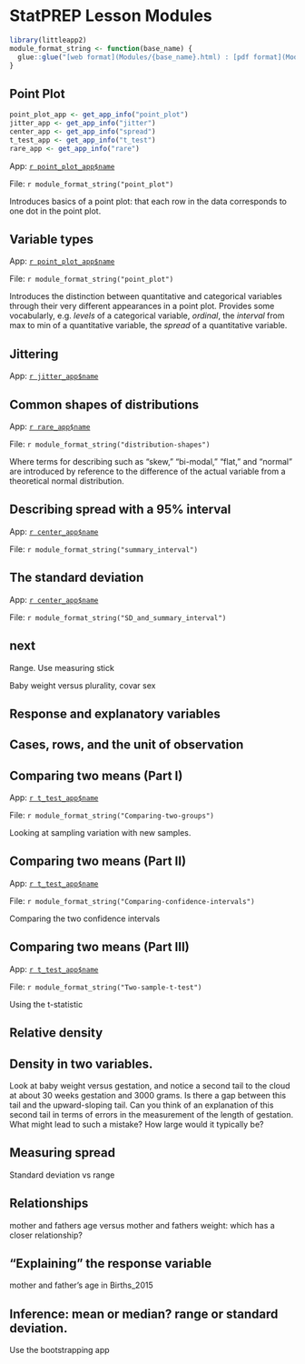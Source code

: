 # StatPREP Lesson Modules

```r
library(littleapp2)
module_format_string <- function(base_name) {
  glue::glue("[web format](Modules/{base_name}.html) : [pdf format](Modules/{base_name}.pdf) : [word format](Modules/{base_name}.docx) : [Rmd format](Modules/{base_name}.Rmd)")
}
```

## Point Plot

```r
point_plot_app <- get_app_info("point_plot")
jitter_app <- get_app_info("jitter")
center_app <- get_app_info("spread")
t_test_app <- get_app_info("t_test")
rare_app <- get_app_info("rare")
```

App: [`r point_plot_app$name`](`r point_plot_app$url`)

File: `r module_format_string("point_plot")`

Introduces basics of a point plot: that each row in the data corresponds to one dot in the point plot.


## Variable types

App: [`r point_plot_app$name`](`r point_plot_app$url`)

File: `r module_format_string("point_plot")`

Introduces the distinction between quantitative and categorical variables through their very different appearances in a point plot. Provides some vocabularly, e.g. *levels* of a categorical variable, *ordinal*, the *interval*  from max to min of a quantitative variable, the *spread* of a quantitative variable.

## Jittering

App: [`r jitter_app$name`](`r jitter_app$url`)

## Common shapes of distributions

App: [`r rare_app$name`](`r rare_app$url`)

File: `r module_format_string("distribution-shapes")`

Where terms for describing such as "skew," "bi-modal," "flat," and "normal" are introduced by reference to the difference of the actual variable from a theoretical normal distribution.

## Describing spread with a 95% interval

App: [`r center_app$name`](`r center_app$url`)

File: `r module_format_string("summary_interval")`


## The standard deviation

App: [`r center_app$name`](`r center_app$url`)

File: `r module_format_string("SD_and_summary_interval")`


## next
Range. Use measuring stick

Baby weight versus plurality, covar sex

## Response and explanatory variables

## Cases, rows, and the unit of observation

## Comparing two means (Part I)

App: [`r t_test_app$name`](`r t_test_app$url`)

File: `r module_format_string("Comparing-two-groups")`


Looking at sampling variation with new samples.

## Comparing two means  (Part II)

App: [`r t_test_app$name`](`r t_test_app$url`)

File: `r module_format_string("Comparing-confidence-intervals")`


Comparing the two confidence intervals

## Comparing two  means  (Part III)

App: [`r t_test_app$name`](`r t_test_app$url`)

File: `r module_format_string("Two-sample-t-test")`

Using the t-statistic

## Relative density

## Density in two variables. 

Look at baby weight versus gestation, and notice a second tail to the cloud at about 30 weeks gestation and 3000 grams. Is there a gap between this tail and the upward-sloping tail. Can you think of an explanation of this second tail in terms of errors in the measurement of the length of gestation. What might lead to such a mistake? How large would it typically be?

## Measuring spread

Standard deviation vs range

## Relationships

mother and fathers age versus mother and fathers weight: which has a closer relationship?



## "Explaining" the response variable

mother and father's age in Births_2015

## Inference: mean or median? range or standard deviation.

Use the bootstrapping app